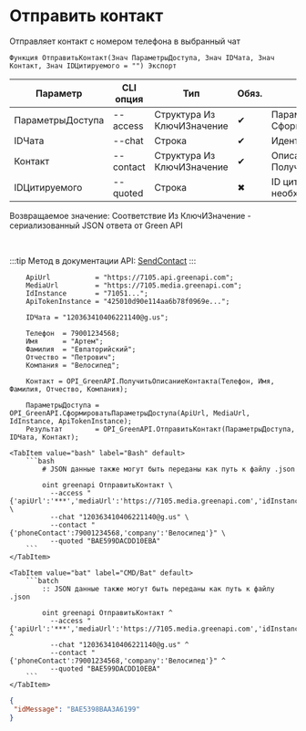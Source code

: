 ﻿---
sidebar_position: 6
description: Отправить контакт и другие функции для работы с Green API в Открытом пакете интеграций - бесплатной open-source библиотеке интеграций для 1С:Предприятие 8, OneScript и CLI
keywords: [1C, 1С, 1С:Предприятие, 1С:Предприятие 8.3, API, Интеграция, Сервисы, Обмен, OneScript, CLI, Green API]
---


# Отправить контакт
 Отправляет контакт с номером телефона в выбранный чат



`Функция ОтправитьКонтакт(Знач ПараметрыДоступа, Знач IDЧата, Знач Контакт, Знач IDЦитируемого = "") Экспорт`

  | Параметр | CLI опция | Тип | Обяз. | Назначение |
  |-|-|-|-|-|
  | ПараметрыДоступа | --access | Структура Из КлючИЗначение | &#x2714; | Параметры доступа. См. СформироватьПараметрыДоступа |
  | IDЧата | --chat | Строка | &#x2714; | Идентификатор чата |
  | Контакт | --contact | Структура Из КлючИЗначение | &#x2714; | Описание контакта. См. ПолучитьОписаниеКонтакта |
  | IDЦитируемого | --quoted | Строка | &#x2716; | ID цитируемого сообщения, если необходимо |

  
  Возвращаемое значение:   Соответствие Из КлючИЗначение - сериализованный JSON ответа от Green API

<br/>

:::tip
Метод в документации API: [SendContact](https://green-api.com/docs/api/sending/SendContact/)
:::
<br/>



```bsl title="Пример использования для 1С:Предприятие/OneScript"
    ApiUrl           = "https://7105.api.greenapi.com";
    MediaUrl         = "https://7105.media.greenapi.com";
    IdInstance       = "71051...";
    ApiTokenInstance = "425010d90e114aa6b78f0969e...";

    IDЧата = "120363410406221140@g.us";

    Телефон  = 79001234568;
    Имя      = "Артем";
    Фамилия  = "Евпаторийский";
    Отчество = "Петрович";
    Компания = "Велосипед";

    Контакт = OPI_GreenAPI.ПолучитьОписаниеКонтакта(Телефон, Имя, Фамилия, Отчество, Компания);

    ПараметрыДоступа = OPI_GreenAPI.СформироватьПараметрыДоступа(ApiUrl, MediaUrl, IdInstance, ApiTokenInstance);
    Результат        = OPI_GreenAPI.ОтправитьКонтакт(ПараметрыДоступа, IDЧата, Контакт);
```
    

 <Tabs>
  
    <TabItem value="bash" label="Bash" default>
        ```bash
            # JSON данные также могут быть переданы как путь к файлу .json
            
            oint greenapi ОтправитьКонтакт \
              --access "{'apiUrl':'***','mediaUrl':'https://7105.media.greenapi.com','idInstance':'7105187566','apiTokenInstance':'***'}" \
              --chat "120363410406221140@g.us" \
              --contact "{'phoneContact':79001234568,'company':'Велосипед'}" \
              --quoted "BAE599DACDD10EBA"
        ```
    </TabItem>
  
    <TabItem value="bat" label="CMD/Bat" default>
        ```batch
            :: JSON данные также могут быть переданы как путь к файлу .json
            
            oint greenapi ОтправитьКонтакт ^
              --access "{'apiUrl':'***','mediaUrl':'https://7105.media.greenapi.com','idInstance':'7105187566','apiTokenInstance':'***'}" ^
              --chat "120363410406221140@g.us" ^
              --contact "{'phoneContact':79001234568,'company':'Велосипед'}" ^
              --quoted "BAE599DACDD10EBA"
        ```
    </TabItem>
</Tabs>


```json title="Результат"
{
 "idMessage": "BAE5398BAA3A6199"
}
```
